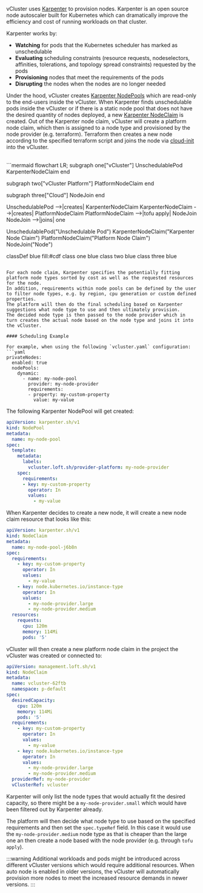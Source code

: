 vCluster uses [Karpenter](https://karpenter.sh/docs/) to provision nodes. 
Karpenter is an open source node autoscaler built for Kubernetes which can dramatically improve the efficiency and cost of running workloads on that cluster. 

Karpenter works by:
* **Watching** for pods that the Kubernetes scheduler has marked as unschedulable
* **Evaluating** scheduling constraints (resource requests, nodeselectors, affinities, tolerations, and topology spread constraints) requested by the pods
* **Provisioning** nodes that meet the requirements of the pods
* **Disrupting** the nodes when the nodes are no longer needed

Under the hood, vCluster creates [Karpenter NodePools](https://karpenter.sh/docs/concepts/nodepools/) which are read-only to the end-users inside the vCluster.
When Karpenter finds unschedulable pods inside the vCluster or if there is a static node pool that does not have the desired quantity of nodes deployed, a new [Karpenter NodeClaim](https://karpenter.sh/docs/concepts/nodeclaims/)
is created. Out of the Karpenter node claim, vCluster will create a platform node claim, which then is assigned to a node type and provisioned by the node provider (e.g. terraform).
Terraform then creates a new node according to the specified terraform script and joins the node via [cloud-init](https://cloud-init.io/) into the vCluster.

<br />
```mermaid
flowchart LR;
  subgraph one["vCluster"]
  UnschedulablePod
  KarpenterNodeClaim
  end

  subgraph two["vCluster Platform"]
  PlatformNodeClaim
  end

  subgraph three["Cloud"]
  NodeJoin
  end

  UnschedulablePod -->|creates| KarpenterNodeClaim
  KarpenterNodeClaim -->|creates| PlatformNodeClaim
  PlatformNodeClaim -->|tofu apply| NodeJoin
  NodeJoin -->|joins| one

  UnschedulablePod("Unschedulable Pod")
  KarpenterNodeClaim("Karpenter Node Claim")
  PlatformNodeClaim("Platform Node Claim")
  NodeJoin("Node")

  classDef blue fill:#cdf
  class one blue
  class two blue
  class three blue
```

For each node claim, Karpenter specifies the potentially fitting platform node types sorted by cost as well as the requested resources for the node. 
In addition, requirements within node pools can be defined by the user to filter node types, e.g. by region, cpu generation or custom defined properties.
The platform will then do the final scheduling based on Karpenter suggestions what node type to use and then ultimately provision.
The decided node type is then passed to the node provider which in turn creates the actual node based on the node type and joins it into the vCluster.

#### Scheduling Example

For example, when using the following `vcluster.yaml` configuration:
```yaml
privateNodes:
  enabled: true
  nodePools:
    dynamic:
      - name: my-node-pool
        provider: my-node-provider
        requirements:
        - property: my-custom-property
          value: my-value
```

The following Karpenter NodePool will get created:
```yaml
apiVersion: karpenter.sh/v1
kind: NodePool
metadata:
  name: my-node-pool
spec:
  template:
    metadata:
      labels:
        vcluster.loft.sh/provider-platform: my-node-provider
    spec:
      requirements:
      - key: my-custom-property
        operator: In
        values:
          - my-value
```

When Karpenter decides to create a new node, it will create a new node claim resource that looks like this:
```yaml
apiVersion: karpenter.sh/v1
kind: NodeClaim
metadata:
  name: my-node-pool-j6b8n
spec:
  requirements:
    - key: my-custom-property
      operator: In
      values:
        - my-value
    - key: node.kubernetes.io/instance-type
      operator: In
      values:
        - my-node-provider.large
        - my-node-provider.medium
  resources:
    requests:
      cpu: 120m
      memory: 114Mi
      pods: '5'
```

vCluster will then create a new platform node claim in the project the vCluster was created or connected to:
```yaml
apiVersion: management.loft.sh/v1
kind: NodeClaim
metadata:
  name: vcluster-62ftb
  namespace: p-default
spec:
  desiredCapacity:
    cpu: 120m
    memory: 114Mi
    pods: '5'
  requirements:
    - key: my-custom-property
      operator: In
      values:
        - my-value
    - key: node.kubernetes.io/instance-type
      operator: In
      values:
        - my-node-provider.large
        - my-node-provider.medium
  providerRef: my-node-provider
  vClusterRef: vcluster
```

Karpenter will only list the node types that would actually fit the desired capacity, so there might be a `my-node-provider.small` which would have been filtered out by Karpenter already.

The platform will then decide what node type to use based on the specified requirements and then set the `spec.typeRef` field. 
In this case it would use the `my-node-provider.medium` node type as that is cheaper than the large one an then create a node based with the node provider (e.g. through `tofu apply`).

:::warning
Additional workloads and pods might be introduced across different vCluster versions which would require additional resources. When auto node is enabled in older versions, 
the vCluster will automatically provision more nodes to meet the increased resource demands in newer versions.
:::

